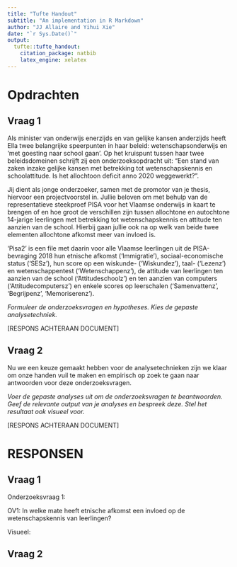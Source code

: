 ```yaml
---
title: "Tufte Handout"
subtitle: "An implementation in R Markdown"
author: "JJ Allaire and Yihui Xie"
date: "`r Sys.Date()`"
output:
  tufte::tufte_handout:
    citation_package: natbib
    latex_engine: xelatex
---
```


# Opdrachten {-}

## Vraag 1 {-}

Als minister van onderwijs enerzijds en van gelijke kansen anderzijds heeft Ella twee belangrijke speerpunten in haar beleid: wetenschapsonderwijs en ‘met goesting naar school gaan’. Op het kruispunt tussen haar twee beleidsdomeinen schrijft zij een onderzoeksopdracht uit: “Een stand van zaken inzake gelijke kansen met betrekking tot wetenschapskennis en schoolattitude. Is het allochtoon deficit anno 2020 weggewerkt?”.

Jij dient als jonge onderzoeker, samen met de promotor van je thesis, hiervoor een projectvoorstel in. Jullie beloven om met behulp van de representatieve steekproef PISA voor het Vlaamse onderwijs in kaart te brengen of en hoe groot de verschillen zijn tussen allochtone en autochtone 14-jarige leerlingen met betrekking tot wetenschapskennis en attitude ten aanzien van de school. Hierbij gaan jullie ook na op welk van beide twee elementen allochtone afkomst meer van invloed is.

‘Pisa2’ is een file met daarin voor alle Vlaamse leerlingen uit de PISA-bevraging 2018 hun etnische afkomst (‘Immigratie’), sociaal-economische status (‘SESz’), hun score op een wiskunde- (‘Wiskundez’), taal- (‘Lezenz’) en wetenschappentest (‘Wetenschappenz’), de attitude van leerlingen ten aanzien van de school (‘Attitudeschoolz’) en ten aanzien van computers (‘Attitudecomputersz’) en enkele scores op leerschalen (‘Samenvattenz’, ‘Begrijpenz’, ‘Memoriserenz’).

*Formuleer de onderzoeksvragen en hypotheses. Kies de gepaste analysetechniek.*

[RESPONS ACHTERAAN DOCUMENT]

## Vraag 2 {-}

Nu we een keuze gemaakt hebben voor de analysetechnieken zijn we klaar om onze handen vuil te maken en empirisch op zoek te gaan naar antwoorden voor deze onderzoeksvragen.

*Voer de gepaste analyses uit om de onderzoeksvragen te beantwoorden. Geef de	relevante output van je analyses en bespreek deze. Stel het resultaat ook visueel voor.*

[RESPONS ACHTERAAN DOCUMENT]

# RESPONSEN {-}

## Vraag 1 {-}

Onderzoeksvraag 1:

OV1:	In welke mate heeft etnische afkomst een invloed op de wetenschapskennis van leerlingen?

Visueel:


## Vraag 2 {-}

